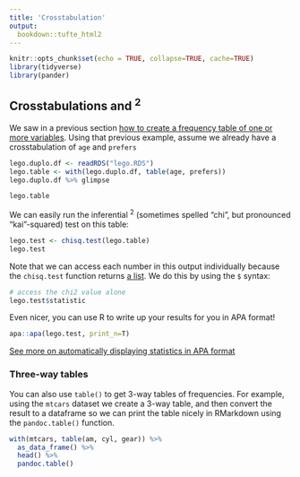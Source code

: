 ```yaml
---
title: 'Crosstabulation'
output: 
  bookdown::tufte_html2
---
```




```r
knitr::opts_chunk$set(echo = TRUE, collapse=TRUE, cache=TRUE)
library(tidyverse)
library(pander)
```



## Crosstabulations and \chi^2^ {- #crosstabs}


We saw in a previous section [how to create a frequency table of one or more variables](#frequency-tables). Using that previous example, assume  we already have a crosstabulation of `age` and `prefers`

```r
lego.duplo.df <- readRDS("lego.RDS")
lego.table <- with(lego.duplo.df, table(age, prefers))
lego.duplo.df %>% glimpse
```

```r
lego.table
```

We can easily run the inferential \chi^2^ (sometimes spelled "chi", but pronounced "kai"-squared) test on this table:


```r
lego.test <- chisq.test(lego.table)
lego.test
```


Note that we can access each number in this output individually because the `chisq.test` function returns [a list](#lists). We do this by using the `$` syntax:


```r
# access the chi2 value alone
lego.test$statistic
```

Even nicer,  you can use R to write up your results for you in APA format!

```r
apa::apa(lego.test, print_n=T)
```

[See more on automatically displaying statistics in APA format](#apa-output)



### Three-way tables {-}

You can also use `table()` to get 3-way tables of frequencies. For example, using the `mtcars` dataset we create a 3-way table, and then convert the result to a dataframe so we can print the table nicely in RMarkdown using the `pandoc.table()` function.

```r
with(mtcars, table(am, cyl, gear)) %>%
  as_data_frame() %>% 
  head() %>% 
  pandoc.table()
```



